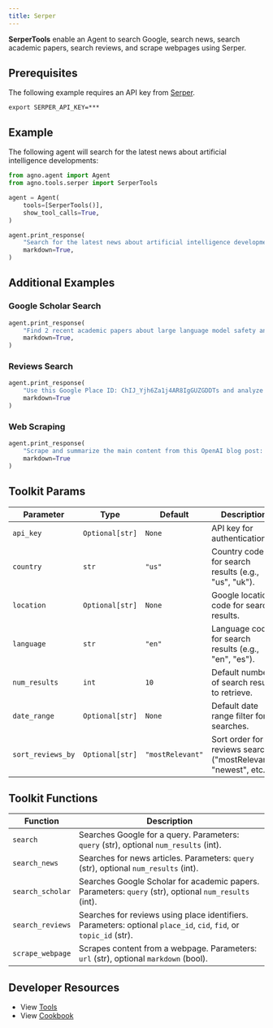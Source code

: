```yaml
---
title: Serper
---
```


**SerperTools** enable an Agent to search Google, search news, search academic papers, search reviews, and scrape webpages using Serper.

## Prerequisites

The following example requires an API key from [Serper](https://serper.dev/).

```shell
export SERPER_API_KEY=***
```

## Example

The following agent will search for the latest news about artificial intelligence developments:

```python cookbook/tools/serper_tools.py
from agno.agent import Agent
from agno.tools.serper import SerperTools

agent = Agent(
    tools=[SerperTools()],
    show_tool_calls=True,
)

agent.print_response(
    "Search for the latest news about artificial intelligence developments",
    markdown=True,
)
```

## Additional Examples

### Google Scholar Search
```python
agent.print_response(
    "Find 2 recent academic papers about large language model safety and alignment",
    markdown=True,
)
```

### Reviews Search
```python
agent.print_response(
    "Use this Google Place ID: ChIJ_Yjh6Za1j4AR8IgGUZGDDTs and analyze the reviews",
    markdown=True
)
```

### Web Scraping
```python
agent.print_response(
    "Scrape and summarize the main content from this OpenAI blog post: https://openai.com/index/gpt-4/",
    markdown=True
)
```

## Toolkit Params

| Parameter         | Type                | Default         | Description                                                    |
| ----------------- | ------------------- | --------------- | -------------------------------------------------------------- |
| `api_key`         | `Optional[str]`     | `None`          | API key for authentication. |
| `country`         | `str`               | `"us"`          | Country code for search results (e.g., "us", "uk").     |
| `location`        | `Optional[str]`     | `None`          | Google location code for search results.                      |
| `language`        | `str`               | `"en"`          | Language code for search results (e.g., "en", "es").    |
| `num_results`     | `int`               | `10`            | Default number of search results to retrieve.                 |
| `date_range`      | `Optional[str]`     | `None`          | Default date range filter for searches.                       |
| `sort_reviews_by` | `Optional[str]`     | `"mostRelevant"`| Sort order for reviews search ("mostRelevant", "newest", etc.).|

## Toolkit Functions

| Function          | Description                                                                                     |
| ----------------- | ----------------------------------------------------------------------------------------------- |
| `search`          | Searches Google for a query. Parameters: `query` (str), optional `num_results` (int).         |
| `search_news`     | Searches for news articles. Parameters: `query` (str), optional `num_results` (int).          |
| `search_scholar`  | Searches Google Scholar for academic papers. Parameters: `query` (str), optional `num_results` (int). |
| `search_reviews`  | Searches for reviews using place identifiers. Parameters: optional `place_id`, `cid`, `fid`, or `topic_id` (str). |
| `scrape_webpage`  | Scrapes content from a webpage. Parameters: `url` (str), optional `markdown` (bool).          |

## Developer Resources

- View [Tools](https://github.com/agno-agi/agno/blob/main/libs/agno/agno/tools/serper.py)
- View [Cookbook](https://github.com/agno-agi/agno/blob/main/cookbook/tools/serper_tools.py)
